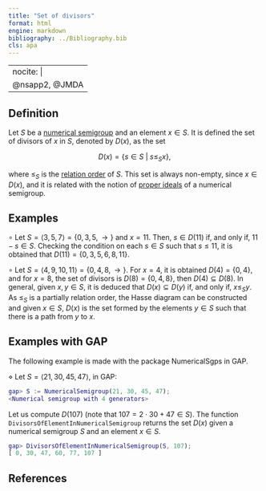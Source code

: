 ```yaml
---
title: "Set of divisors"
format: html
engine: markdown
bibliography: ../Bibliography.bib
cls: apa
---
```


---
nocite: |
  @nsapp2, @JMDA
---

## Definition

Let $S$ be a [numerical semigroup](Numerical-semigroup.qmd) and an element $x \in S$. It is defined the set of divisors of $x$ in $S$, denoted by $D(x)$, as the set

$$
D(x) = \{s \in S ~ | ~ s \le_S x\},
$$

where $\le_S$ is the [relation order](Relation-order-NS.qmd) of $S$. This set is always non-empty, since $x \in D(x)$, and it is related with the notion of [proper ideals](../Ideals-NS/Proper-ideal.qmd) of a numerical semigroup.

## Examples

$\circ$ Let $S = \langle 3, 5, 7 \rangle = \{0, 3, 5, \rightarrow \}$ and $x = 11$. Then, $s \in D(11)$ if, and only if, $11 - s \in S$. Checking the condition on each $s \in S$ such that $s \le 11$, it is obtained that $D(11) = \{0, 3, 5, 6, 8, 11\}$.

$\circ$ Let $S = \langle 4, 9, 10, 11 \rangle = \{0, 4, 8, \rightarrow \}$. For $x = 4$, it is obtained $D(4) = \{0, 4\}$, and for $x = 8$, the set of divisors is $D(8) = \{0, 4, 8\}$, then $D(4) \subseteq D(8)$. In general, given $x, y \in S$, it is deduced that $D(x) \subseteq D(y)$ if, and only if, $x \le_S y$. As $\le_S$ is a partially relation order, the Hasse diagram can be constructed and given $x \in S$, $D(x)$ is the set formed by the elements $y \in S$ such that there is a path from $y$ to $x$.

## Examples with GAP

The following example is made with the package NumericalSgps in GAP.

$\diamond$ Let $S = \langle 21, 30, 45, 47 \rangle$, in GAP:

``` gap
gap> S := NumericalSemigroup(21, 30, 45, 47);
<Numerical semigroup with 4 generators>
```

Let us compute $D(107)$ (note that $107 = 2 \cdot 30 + 47 \in S$). The function `DivisorsOfElementInNumericalSemigroup` returns the set $D(x)$ given a numerical semigroup $S$ and an element $x \in S$.

``` gap
gap> DivisorsOfElementInNumericalSemigroup(S, 107);
[ 0, 30, 47, 60, 77, 107 ]
```

## References

::: {#refs}

:::
